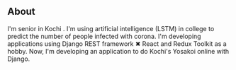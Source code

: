 ## About

I'm senior in Kochi .
I'm using artificial intelligence (LSTM) in college to predict the number of people infected with corona.
I'm developing applications using Django REST framework ✖︎ React and Redux Toolkit as a hobby.
Now, I'm developing an application to do Kochi's Yosakoi online with Django.
